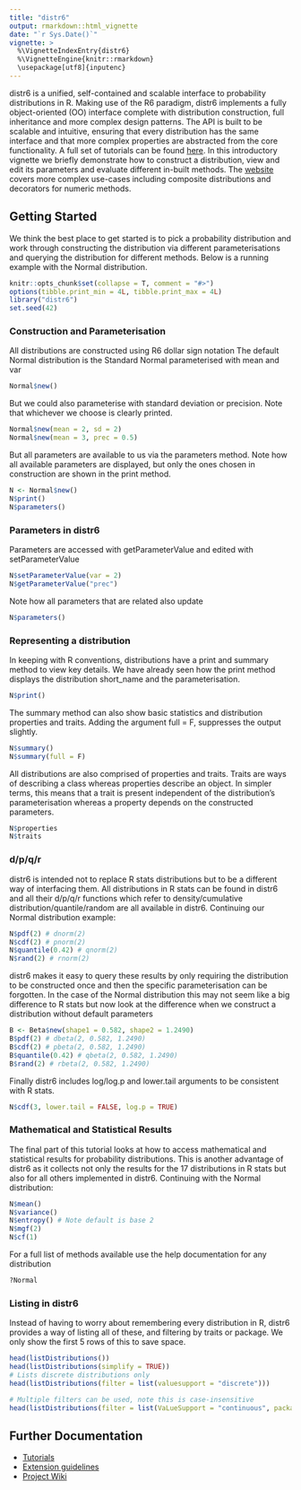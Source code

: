 ---
title: "distr6"
output: rmarkdown::html_vignette
date: "`r Sys.Date()`"
vignette: >
  %\VignetteIndexEntry{distr6}
  %\VignetteEngine{knitr::rmarkdown}
  \usepackage[utf8]{inputenc}
---

distr6 is a unified, self-contained and scalable interface to probability distributions in R. Making use of the R6 paradigm, distr6 implements a fully object-oriented (OO) interface complete with distribution construction, full inheritance and more complex design patterns. The API is built to be scalable and intuitive, ensuring that every distribution has the same interface and that more complex properties are abstracted from the core functionality. A full set of tutorials can be found [here](https://alan-turing-institute.github.io/distr6/index.html). In this introductory vignette we briefly demonstrate how to construct a distribution, view and edit its parameters and evaluate different in-built methods. The [website](https://alan-turing-institute.github.io/distr6/index.html) covers more complex use-cases including composite distributions and decorators for numeric methods.


## Getting Started

We think the best place to get started is to pick a probability distribution and work through constructing the distribution via different parameterisations and querying the distribution for different methods. Below is a running example with the Normal distribution.

```{r, include=FALSE}
knitr::opts_chunk$set(collapse = T, comment = "#>")
options(tibble.print_min = 4L, tibble.print_max = 4L)
library("distr6")
set.seed(42)
```

### Construction and Parameterisation
All distributions are constructed using R6 dollar sign notation
The default Normal distribution is the Standard Normal parameterised with mean and var
```{r}
Normal$new()
```

But we could also parameterise with standard deviation or precision.
Note that whichever we choose is clearly printed.
```{r}
Normal$new(mean = 2, sd = 2)
Normal$new(mean = 3, prec = 0.5)
```

But all parameters are available to us via the parameters method. Note how all available parameters are displayed, but only the ones chosen in construction are shown in the print method.
```{r}
N <- Normal$new()
N$print()
N$parameters()
```

### Parameters in distr6
Parameters are accessed with getParameterValue and edited with setParameterValue
```{r}
N$setParameterValue(var = 2)
N$getParameterValue("prec")
```

Note how all parameters that are related also update
```{r}
N$parameters()
```

### Representing a distribution
In keeping with R conventions, distributions have a print and summary method to view key details.
We have already seen how the print method displays the distribution short_name and the
parameterisation.
```{r}
N$print()
```

The summary method can also show basic statistics and distribution properties
and traits. Adding the argument full = F, suppresses the output slightly.
```{r}
N$summary()
N$summary(full = F)
```

All distributions are also comprised of properties and traits. Traits are ways of
describing a class whereas properties describe an object. In simpler terms, this means that a
trait is present independent of the distribution's parameterisation whereas a property depends
on the constructed parameters.
```{r}
N$properties
N$traits
```

### d/p/q/r
distr6 is intended not to replace R stats distributions but to be a different way of interfacing 
them. All distributions in R stats can be found in distr6 and all their d/p/q/r functions which
refer to density/cumulative distribution/quantile/random are all available in distr6. Continuing
our Normal distribution example:
```{r}
N$pdf(2) # dnorm(2)
N$cdf(2) # pnorm(2)
N$quantile(0.42) # qnorm(2)
N$rand(2) # rnorm(2)
```

distr6 makes it easy to query these results by only requiring the distribution to be constructed once and then the specific parameterisation can be forgotten. In the case of the Normal distribution this may not seem like a big difference to R stats but now look at the difference when we construct a distribution without default parameters

```{r}
B <- Beta$new(shape1 = 0.582, shape2 = 1.2490)
B$pdf(2) # dbeta(2, 0.582, 1.2490)
B$cdf(2) # pbeta(2, 0.582, 1.2490)
B$quantile(0.42) # qbeta(2, 0.582, 1.2490)
B$rand(2) # rbeta(2, 0.582, 1.2490)
```

Finally distr6 includes log/log.p and lower.tail arguments to be consistent with R stats.

```{r}
N$cdf(3, lower.tail = FALSE, log.p = TRUE)
```

### Mathematical and Statistical Results
The final part of this tutorial looks at how to access mathematical and statistical
results for probability distributions. This is another advantage of distr6 as it collects
not only the results for the 17 distributions in R stats but also for all others implemented in
distr6. Continuing with the Normal distribution:
```{r}
N$mean()
N$variance()
N$entropy() # Note default is base 2
N$mgf(2)
N$cf(1)
```

For a full list of methods available use the help documentation for any distribution
```{r, eval=FALSE, echo=FALSE, message=FALSE, warning=FALSE}
?Normal
```


### Listing in distr6
Instead of having to worry about remembering every distribution in R, distr6 provides a way of
listing all of these, and filtering by traits or package. We only show the first 5 rows of this to save space.
```{r}
head(listDistributions())
head(listDistributions(simplify = TRUE))
# Lists discrete distributions only
head(listDistributions(filter = list(valuesupport = "discrete")))

# Multiple filters can be used, note this is case-insensitive
head(listDistributions(filter = list(VaLueSupport = "continuous", package = "extraDistr")))
```


## Further Documentation

 * [Tutorials](https://alan-turing-institute.github.io/distr6/articles/webs/intro_to_r6.html)
 * [Extension guidelines](https://alan-turing-institute.github.io/distr6/articles/webs/preliminaries.html)
 * [Project Wiki](https://github.com/alan-turing-institute/distr6/wiki)
